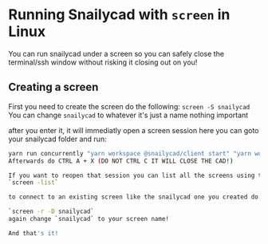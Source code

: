 # Running Snailycad with `screen` in Linux

You can run snailycad under a screen so you can safely close the terminal/ssh window without risking it closing out on you!

## Creating a screen

First you need to create the screen do the following:
`screen -S snailycad`
You can change `snailycad` to whatever it's just a name nothing important

after you enter it, it will immediatly open a screen session here you can goto your snailycad folder and run:
 
```bash
yarn run concurrently "yarn workspace @snailycad/client start" "yarn workspace @snailycad/api generate && yarn workspace @snailycad/api start"
Afterwards do CTRL A + X (DO NOT CTRL C IT WILL CLOSE THE CAD!)

If you want to reopen that session you can list all the screens using the following command:
`screen -list`

to connect to an existing screen like the snailycad one you created do the following

`screen -r -D snailycad`
again change `snailycad` to your screen name!

And that's it!
